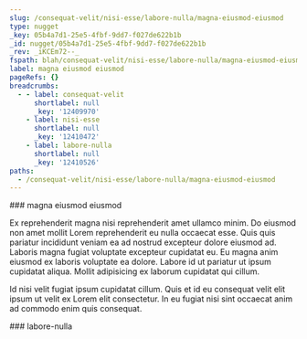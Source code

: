 ```yaml
---
slug: /consequat-velit/nisi-esse/labore-nulla/magna-eiusmod-eiusmod
type: nugget
_key: 05b4a7d1-25e5-4fbf-9dd7-f027de622b1b
_id: nugget/05b4a7d1-25e5-4fbf-9dd7-f027de622b1b
_rev: _iKCEm72--_
fspath: blah/consequat-velit/nisi-esse/labore-nulla/magna-eiusmod-eiusmod.md
label: magna eiusmod eiusmod
pageRefs: {}
breadcrumbs:
  - - label: consequat-velit
      shortlabel: null
      _key: '12409970'
    - label: nisi-esse
      shortlabel: null
      _key: '12410472'
    - label: labore-nulla
      shortlabel: null
      _key: '12410526'
paths:
  - /consequat-velit/nisi-esse/labore-nulla/magna-eiusmod-eiusmod
---
```


<NuggetArea>
<Nugget slug="/consequat-velit/nisi-esse/labore-nulla/magna-eiusmod-eiusmod" type="nugget" _key="05b4a7d1-25e5-4fbf-9dd7-f027de622b1b" _id="nugget/05b4a7d1-25e5-4fbf-9dd7-f027de622b1b" _rev="_iKCEm72--_" fspath="blah/consequat-velit/nisi-esse/labore-nulla/magna-eiusmod-eiusmod.md" label="magna eiusmod eiusmod" paths="/consequat-velit/nisi-esse/labore-nulla/magna-eiusmod-eiusmod">
<NuggetBody>
### magna eiusmod eiusmod

Ex reprehenderit magna nisi reprehenderit amet ullamco minim. Do eiusmod non amet mollit Lorem reprehenderit eu nulla occaecat esse. Quis quis pariatur incididunt veniam ea ad nostrud excepteur dolore eiusmod ad. Laboris magna fugiat voluptate excepteur cupidatat eu. Eu magna anim eiusmod ex laboris voluptate ea dolore. Labore id ut pariatur ut ipsum cupidatat aliqua. Mollit adipisicing ex laborum cupidatat qui cillum.

Id nisi velit fugiat ipsum cupidatat cillum. Quis et id eu consequat velit elit ipsum ut velit ex Lorem elit consectetur. In eu fugiat nisi sint occaecat anim ad commodo enim quis consequat.

</NuggetBody>
<Breadcrumbs>
<Crumbs>
<Crumb _key="12409970" label="consequat-velit" /><Crumb _key="12410472" label="nisi-esse" /><Crumb _key="12410526" label="labore-nulla" />
</Crumbs>
</Breadcrumbs>
</Nugget>

<NuggetsInbound>
</NuggetsInbound>
<NuggetsOutbound>
</NuggetsOutbound>
</NuggetArea>
<PassagesInbound>
<Passage direction="inbound" type="passage" _key="12410526" _id="passage/12410526" _rev="_iKCEm72---" label="labore-nulla" passage="labore-nulla" fspath="blah/consequat-velit/nisi-esse/labore-nulla" paths="/consequat-velit/nisi-esse/labore-nulla" slug="/consequat-velit/nisi-esse/labore-nulla">
<NuggetBody>
### labore-nulla

</NuggetBody>
<Breadcrumbs>
<Crumbs>
<Crumb _key="12409970" label="consequat-velit" /><Crumb _key="12410472" label="nisi-esse" />
</Crumbs>
</Breadcrumbs>
</Passage>

</PassagesInbound>
<PassagesOutbound>
</PassagesOutbound>